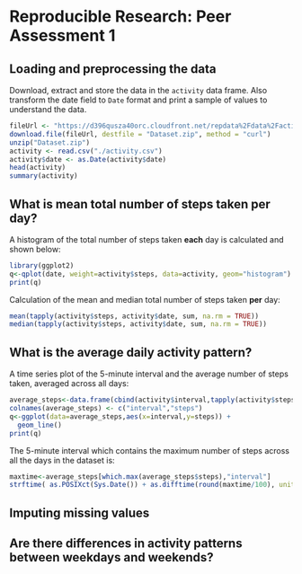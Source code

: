 # Reproducible Research: Peer Assessment 1


## Loading and preprocessing the data

Download, extract and store the data in the `activity` data frame. Also transform the date field to `Date` format and print a sample of values to understand the data.

```r
fileUrl <- "https://d396qusza40orc.cloudfront.net/repdata%2Fdata%2Factivity.zip"
download.file(fileUrl, destfile = "Dataset.zip", method = "curl")
unzip("Dataset.zip")
activity <- read.csv("./activity.csv")
activity$date <- as.Date(activity$date)
head(activity)
summary(activity)
```

## What is mean total number of steps taken per day?

A histogram of the total number of steps taken **each** day is calculated and shown below:

```r
library(ggplot2)
q<-qplot(date, weight=activity$steps, data=activity, geom="histogram")
print(q)
```

Calculation of the mean and median total number of steps taken **per** day:

```r
mean(tapply(activity$steps, activity$date, sum, na.rm = TRUE))
median(tapply(activity$steps, activity$date, sum, na.rm = TRUE))
```

## What is the average daily activity pattern?

A time series plot of the 5-minute interval and the average number of steps taken, averaged across all days:

```r
average_steps<-data.frame(cbind(activity$interval,tapply(activity$steps, activity$interval, mean, na.rm = TRUE)))
colnames(average_steps) <- c("interval","steps")
q<-ggplot(data=average_steps,aes(x=interval,y=steps)) +
  geom_line()
print(q)
```

The 5-minute interval which contains the maximum number of steps across all the days in the dataset is:

```r
maxtime<-average_steps[which.max(average_steps$steps),"interval"]
strftime( as.POSIXct(Sys.Date()) + as.difftime(round(maxtime/100), units="hours")+ as.difftime(maxtime%%100, units="mins"), "%r",tz="UTC") 
```

## Imputing missing values



## Are there differences in activity patterns between weekdays and weekends?
